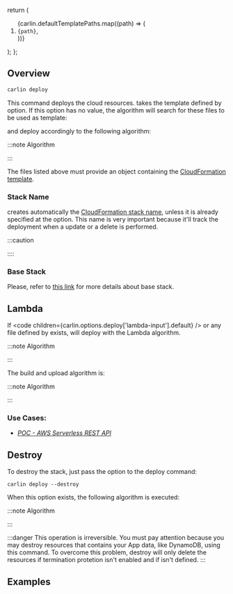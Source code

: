 

  return (
    <ol>
      {carlin.defaultTemplatePaths.map((path) => (
        <li key={path}>
          <code>{path}</code>,
        </li>
      ))}
    </ol>
  );
};

## Overview

```bash
carlin deploy
```

This command deploys the cloud resources. <Carlin /> takes the template defined by <OptionAliasesInline options={carlin.options.deploy} option="template-path" to="/docs/api-reference/deploy#template-path" /> option. If this option has no value, the algorithm will search for these files to be used as template:

<DefaultTemplatePaths />

and deploy accordingly to the following algorithm:

:::note Algorithm

<Algorithm algorithm={carlin.comments.deploy} />

:::

The files listed above must provide an object containing the [CloudFormation template](https://docs.aws.amazon.com/AWSCloudFormation/latest/UserGuide/template-guide.html).

<InnerHTML html={carlin.comments.readObjectFile} />

### Stack Name

<Carlin /> creates automatically the [CloudFormation stack
name](https://docs.aws.amazon.com/AWSCloudFormation/latest/UserGuide/cfn-using-console-create-stack-parameters.html),
unless it is already specified at the <OptionAliasesInline
  options={carlin.options.deploy}
  option="stack-name"
  to="/docs/api-reference/deploy#stack-name"
/> option. This name is very important because it'll track the deployment when a
update or a delete is performed.

:::caution

<InnerHTML html={carlin.comments.stackNameWarning} />
::::

<InnerHTML html={carlin.comments.stackName} />

### Base Stack

<InnerHTML html={carlin.comments.deployBaseStack} />

Please, refer to [this link](/docs/Commands/deploy-base-stack) for more details about base stack.

## Lambda

If <code children={carlin.options.deploy['lambda-input'].default} /> or any file defined by <OptionAliasesInline options={carlin.options.deploy} option="lambda-input" to="/docs/api-reference/deploy#lambda-input" /> exists, <Carlin /> will deploy with the Lambda algorithm.

:::note Algorithm

<Algorithm algorithm={carlin.comments.deployCloudFormationDeployLambdaCode} />
:::

The build and upload algorithm is:

:::note Algorithm

<Algorithm algorithm={carlin.comments.deployLambdaCode} />
:::

### Use Cases:

- _[POC - AWS Serverless REST API](https://github.com/ttoss/poc-aws-serverless-rest-api)_

## Destroy

To destroy the stack, just pass the option <OptionAliasesInline options={carlin.options.deploy} option="destroy" to="/docs/api-reference/deploy#destroy" /> to the deploy command:

```
carlin deploy --destroy
```

When this option exists, the following algorithm is executed:

:::note Algorithm

<Algorithm algorithm={carlin.comments.destroy} />
:::

:::danger
This operation is irreversible. You must pay attention because you may destroy resources that contains your App data, like DynamoDB, using this command.
To overcome this problem, destroy will only delete the resources if termination protetion isn't enabled and if <OptionAliasesInline options={carlin.options.cli} option="environment" /> isn't defined.
:::

## Examples

<Examples examples={carlin.examples.deploy} />
